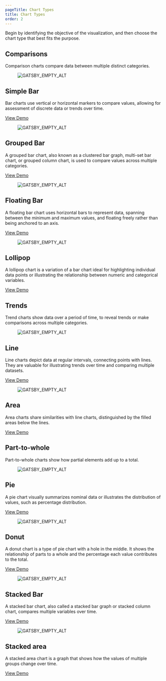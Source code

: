 ```yaml
---
pageTitle: Chart Types
title: Chart Types
order: 2
---
```



<PageContent componentName="chart_types" type="data_visualization">

<LeadParagraph>
  Begin by identifying the objective of the visualization, and then choose the
  chart type that best fits the purpose.
</LeadParagraph>

## Comparisons

Comparison charts compare data between multiple distinct categories.

<div class="container">
  <div class="item">
    <figure>
      <img
        src="../../images/chart-types/simple-bar.jpg"
        alt="GATSBY_EMPTY_ALT"
      />
    </figure>
    <div class="description">
      <h2>Simple Bar</h2>
      <p>
        Bar charts use vertical or horizontal markers to compare values,
        allowing for assessment of discrete data or trends over time.
      </p>
      <a href="../chart-demos/#bar_(simple)">View Demo</a>
    </div>
  </div>
  <div class="item">
    <figure>
      <img
        src="../../images/chart-types/grouped-bar.jpg"
        alt="GATSBY_EMPTY_ALT"
      />
    </figure>
    <div class="description">
      <h2>Grouped Bar</h2>
      <p>
        A grouped bar chart, also known as a clustered bar graph, multi-set bar
        chart, or grouped column chart, is used to compare values across
        multiple categories.
      </p>
      <a href="../chart-demos/#bar_(grouped)">View Demo</a>
    </div>
  </div>
  <div class="item">
    <figure>
      <img
        src="../../images/chart-types/floating-bar.jpg"
        alt="GATSBY_EMPTY_ALT"
      />
    </figure>
    <div class="description">
      <h2>Floating Bar</h2>
      <p>
        A floating bar chart uses horizontal bars to represent data, spanning
        between the minimum and maximum values, and floating freely rather than
        being anchored to an axis.
      </p>
      <a href="../chart-demos/#bar_(floating)">View Demo</a>
    </div>
  </div>
  <div class="item">
    <figure>
      <img src="../../images/chart-types/lollipop.jpg" alt="GATSBY_EMPTY_ALT" />
    </figure>
    <div class="description">
      <h2>Lollipop</h2>
      <p>
        A lollipop chart is a variation of a bar chart ideal for highlighting
        individual data points or illustrating the relationship between numeric
        and categorical variables.
      </p>
      <a href="../chart-demos/#lollipop">View Demo</a>
    </div>
  </div>
</div>

## Trends

Trend charts show data over a period of time, to reveal trends or make comparisons across multiple categories.

<div class="container">
  <div class="item">
    <figure>
      <img src="../../images/chart-types/line.jpg" alt="GATSBY_EMPTY_ALT" />
    </figure>
    <div class="description">
      <h2>Line</h2>
      <p>
        Line charts depict data at regular intervals, connecting points with
        lines. They are valuable for illustrating trends over time and comparing
        multiple datasets.
      </p>
      <a href="../chart-demos/#line">View Demo</a>
    </div>
  </div>
  <div class="item">
    <figure>
      <img src="../../images/chart-types/area.jpg" alt="GATSBY_EMPTY_ALT" />
    </figure>
    <div class="description">
      <h2>Area</h2>
      <p>
        Area charts share similarities with line charts, distinguished by the
        filled areas below the lines.
      </p>
      <a href="../chart-demos/#area_(simple)">View Demo</a>
    </div>
  </div>
</div>

## Part-to-whole

Part-to-whole charts show how partial elements add up to a total.

<div class="container">
  <div class="item">
    <figure>
      <img src="../../images/chart-types/pie.jpg" alt="GATSBY_EMPTY_ALT" />
    </figure>
    <div class="description">
      <h2>Pie</h2>
      <p>
        A pie chart visually summarizes nominal data or illustrates the
        distribution of values, such as percentage distribution.
      </p>
      <a href="../chart-demos/#pie">View Demo</a>
    </div>
  </div>
  <div class="item">
    <figure>
      <img src="../../images/chart-types/donut.jpg" alt="GATSBY_EMPTY_ALT" />
    </figure>
    <div class="description">
      <h2>Donut</h2>
      <p>
        A donut chart is a type of pie chart with a hole in the middle. It shows
        the relationship of parts to a whole and the percentage each value
        contributes to the total.
      </p>
      <a href="../chart-demos/#donut">View Demo</a>
    </div>
  </div>
  <div class="item">
    <figure>
      <img
        src="../../images/chart-types/stacked-bar.jpg"
        alt="GATSBY_EMPTY_ALT"
      />
    </figure>
    <div class="description">
      <h2>Stacked Bar</h2>
      <p>
        A stacked bar chart, also called a stacked bar graph or stacked column
        chart, compares multiple variables over time.
      </p>
      <a href="../chart-demos/#bar_(stacked)">View Demo</a>
    </div>
  </div>
  <div class="item">
    <figure>
      <img
        src="../../images/chart-types/stacked-area.jpg"
        alt="GATSBY_EMPTY_ALT"
      />
    </figure>
    <div class="description">
      <h2>Stacked area</h2>
      <p>
        A stacked area chart is a graph that shows how the values of multiple
        groups change over time.
      </p>
      <a href="../chart-demos/#area_(stacked)">View Demo</a>
    </div>
  </div>
</div>

</PageContent>
